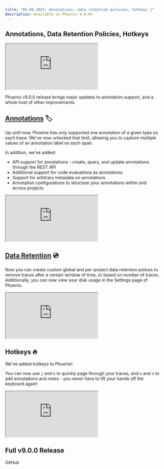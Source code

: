 ```yaml
---
title: "05.09.2025: Annotations, data retention policies, hotkeys 📓"
description: Available in Phoenix 9.0.0+
---
```


<Update label="05.09.2025">

## Annotations, Data Retention Policies, Hotkeys

<Frame caption="Annotation Improvements">
  <iframe src="https://cdn.iframe.ly/Gfnn20w" width={1000} height={400} allowFullScreen allow="encrypted-media *;"></iframe>
</Frame>

Phoenix v9.0.0 release brings major updates to annotation support, and a whole host of other improvements.

## [Annotations](/phoenix/tracing/features-tracing/how-to-annotate-traces) 🏷️

Up until now, Phoenix has only supported one annotation of a given type on each trace. We've now unlocked that limit, allowing you to capture multiple values of an annotation label on each span.

In addition, we've added:

* API support for annotations - create, query, and update annotations through the REST API
* Additional support for code evaluations as annotations
* Support for arbitrary metadata on annotations
* Annotation configurations to structure your annotations within and across projects

<Frame caption="Annotation Configs">
  <iframe src="https://cdn.iframe.ly/MTvrorg" width={1000} height={400} allowFullScreen allow="encrypted-media *;"></iframe>
</Frame>

## [Data Retention](/phoenix/settings/data-retention) 💿

Now you can create custom global and per-project data retention polices to remove traces after a certain window of time, or based on number of traces. Additionally, you can now view your disk usage in the Settings page of Phoenix.

<Frame>
  <iframe src="https://cdn.iframe.ly/Glgk78D" width={1000} height={400} allowFullScreen allow="encrypted-media *;"></iframe>
</Frame>

## Hotkeys 🔥

We've added hotkeys to Phoenix!

You can now use `j` and `k` to quickly page through your traces, and `e` and `n` to add annotations and notes - you never have to lift your hands off the keyboard again!

<Frame>
  <iframe src="https://cdn.iframe.ly/9AJ9xdm" width={1000} height={400} allowFullScreen allow="encrypted-media *;"></iframe>
</Frame>

## Full v9.0.0 Release

<Card title="Release arize-phoenix: v9.0.0 · Arize-ai/phoenix" icon="github" href="https://github.com/Arize-ai/phoenix/releases/tag/arize-phoenix-v9.0.0" horizontal>
  GitHub
</Card>
</Update>
